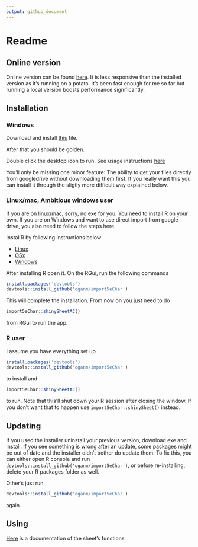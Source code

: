 ```yaml
---
output: github_document
---
```


# Readme

## Online version

Online version can be found [here](https://oganm.github.io/5eInteractiveSheet/). It is less responsive than the installed version as it's running on a potato. It's been fast enough for me so far but running a local version boosts performance significantly.

## Installation

### Windows

Download and install [this](https://github.com/oganm/5eInteractiveSheet/raw/master/sheet/RInno_installer/setup_5eInteractiveSheet.exe) file.

After that you should be golden.

Double click the desktop icon to run. See usage instructions [here](https://github.com/oganm/import5eChar/blob/master/interactiveSheetDocumentation.md)

You'll only be missing one minor feature: The ability to get your files directly
from googledrive without downloading them first. If you really want this you can
install it through the sligtly more difficult way explained below.

### Linux/mac, Ambitious windows user

If you are on linux/mac, sorry, no exe for you. You need to install R on your own.
If you are on Windows and want to use direct import from google drive, you also
need to follow the steps here.

Instal R by following instructions below

* [Linux](https://cran.r-project.org/bin/linux/)
* [OSx](https://cran.r-project.org/bin/macosx/)
* [Windows](https://cran.r-project.org/bin/windows/base/)


After installing R open it. On the RGui, run the following commands

```r
install.packages('devtools')
devtools::install_github('oganm/import5eChar')
```

This will complete the installation. From now on you just need to do

```r
import5eChar::shinySheetAC()
```

from RGui to run the app. 

### R user

I assume you have everything set up

```r
install.packages('devtools')
devtools::install_github('oganm/import5eChar')
```
 
 to install and
 
 ```r
 import5eChar::shinySheetAC()
 ```

to run. Note that this'll shut down your R session after closing the window.
If you don't want that to happen use `import5eChar::shinySheet()` instead.


## Updating

If you used the installer uninstall your previous version, download exe and install. If you see something is wrong after an update, some packages might be out of date and the installer didn't bother do update them. To fix this, you can either open R console and run `devtools::install_github('oganm/import5eChar')`, or before re-installing, delete your 
R packages folder as well.

Other's just run

```r
devtools::install_github('oganm/import5eChar')
```
again

## Using

[Here](https://github.com/oganm/import5eChar/blob/master/interactiveSheetDocumentation.md) 
is a documentation of the sheet's functions